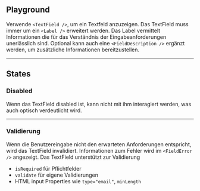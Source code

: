 ## Playground

Verwende `<TextField />`, um ein Textfeld anzuzeigen. Das TextField muss immer
um ein `<Label />` erweitert werden. Das Label vermittelt Informationen die für
das Verständnis der Eingabeanforderungen unerlässlich sind. Optional kann auch
eine `<FieldDescription />` ergänzt werden, um zusätzliche Informationen
bereitzustellen.

<LiveCodeEditor />

---

## States

### Disabled

Wenn das TextField disabled ist, kann nicht mit ihm interagiert werden, was auch
optisch verdeutlicht wird.

<LiveCodeEditor example="disabled" editorCollapsed />

---

### Validierung

Wenn die Benutzereingabe nicht den erwarteten Anforderungen entspricht, wird das
TextField invalidiert. Informationen zum Fehler wird im `<FieldError />`
angezeigt. Das TextField unterstützt zur Validierung

- `isRequired` für Pflichtfelder
- `validate` für eigene Validierungen
- HTML input Properties wie `type="email"`, `minLength`

<LiveCodeEditor example="invalid" editorCollapsed />

